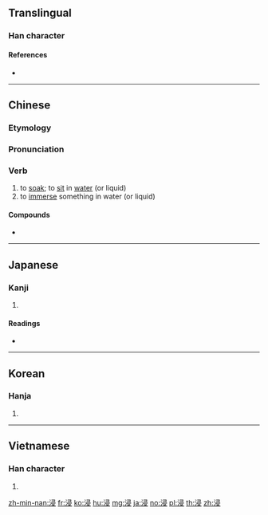 ==Translingual==

===Han character===
{{Han char|rn=85|rad=水|as=07|sn=10|four=37147|canj=ESME|ids=⿰氵⿳彐冖又}}

====References====
* {{Han ref|kx=0625.150|dkj=17505|dj=1027.010|hdz=31635.040|uh=6D78|ud=28024|bh=AEFB|bd=44795}}

----

==Chinese==
{{zh-forms}}

===Etymology===
{{rfe|lang=zh|Any relation with 沉 / 深?}}

===Pronunciation===
{{zh-pron
|m=jìn
|c=zam3,cam1
|h=pfs=chim
|md=
|mn=chìm
|w=
|mc=y
|oc=y
|cat=v
}}

===Verb===
{{zh-verb}}

# to [[soak]]; to [[sit]] in [[water]] (or liquid)
# to [[immerse]] something in water (or liquid)

====Compounds====
* {{zh-l|浸水}}

----

==Japanese==

===Kanji===
{{ja-kanji|grade=c|rs=水07}}

# {{defn|lang=ja|sort=水07}}

====Readings====
* {{ja-readings|on=[[しん]] (shin)|kun=[[ひたす]] (hitasu), [[ひたる]] (hitaru), [[やや]] (yaya)}}

----

==Korean==

===Hanja===
{{ko-hanja|hangeul=침|eumhun=|rv=chim|mr=ch'im|y=chim}}

# {{defn|lang=ko|sort=水07}}

----

==Vietnamese==

===Han character===
{{vi-hantu|[[tẩm]], [[tắm]], [[rẫm]], [[thấm]], [[thâm]], [[trẫm]]|rs=水07}}

# {{defn|vi}}

[[zh-min-nan:浸]]
[[fr:浸]]
[[ko:浸]]
[[hu:浸]]
[[mg:浸]]
[[ja:浸]]
[[no:浸]]
[[pl:浸]]
[[th:浸]]
[[zh:浸]]